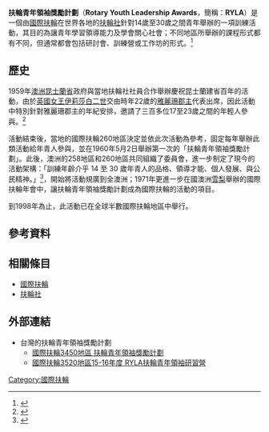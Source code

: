 {{Infobox Organization
|name         = 扶輪青年領袖獎勵計劃
|image        = RYLA_2010-2011,_Rotary_International_District_3450.jpg
|image_border = 
|size         = 
|caption      = 國際扶輪3450地區 扶輪青年領袖獎勵計劃2010-2011
|formation    = 1971
|type         = 
|headquarters = 
|location     = 
|Motto        = 
|membership   = 
|language     = 
|leader_title = 
|leader_name  = 
|key_people   = 
|num_staff    = 
|budget       = 
|website      = [http://www.rotary.org/en/StudentsAndYouth/YouthPrograms/RotaryYouthLeadershipAwards(RYLA)/Pages/ridefault.aspx RYLA]
}}
'''扶輪青年領袖獎勵計劃'''（'''Rotary Youth Leadership Awards'''，簡稱：'''RYLA'''）是一個由[[國際扶輪|國際扶輪]]在世界各地的[[扶輪社|扶輪社]]針對14歲至30歲之間青年舉辦的一項訓練活動，其目的為讓青年學習領導能力及學會關心社會；不同地區所舉辦的課程形式都有不同，但通常都會包括研討會、訓練營或工作坊的形式。<ref>{{cite news | language =  | author =  | coauthors =  | url = http://www.epochtimes.com/b5/10/8/22/n3002922.htm | title = 扶輪社研習營 青年領袖探索自我 | work = 大纪元网站 | publisher = 大纪元网站 | pages = 台灣地方新聞 | date = 2010-08-22 | accessdate = 2011-07-05 | archive-date = 2019-08-22 | archive-url = https://web.archive.org/web/20190822145333/http://www.epochtimes.com/b5/10/8/22/n3002922.htm | dead-url = no }}</ref>

== 歷史 ==
1959年[[澳洲|澳洲]][[昆士蘭省|昆士蘭省]]政府與當地扶輪社社員合作舉辦慶祝昆士蘭建省百年的活動，由於[[英國女王|英國女王]][[伊莉莎白二世|伊莉莎白二世]]交由時年22歲的[[雅麗珊郡主_(奧格威爵士夫人)|雅麗珊郡主]]代表出席，因此活動中特別針對雅麗珊郡主的年紀安排，邀請了三百多位17至23歲之間的年輕人參與。<ref>{{cite web | language = en | publisher = Rotary International | title = Rotary Youth Leadership Awards (RYLA) | url = http://www.rotary.org/en/StudentsAndYouth/YouthPrograms/RotaryYouthLeadershipAwards(RYLA)/Pages/History.aspx | author = Trustee Irving J. "Sonny" Brown | date = 1999 | accessdate = 2011-07-05 | deadurl = yes | archiveurl = https://web.archive.org/web/20110613114024/http://www.rotary.org/en/studentsandyouth/youthprograms/rotaryyouthleadershipawards(ryla)/pages/history.aspx | archivedate = 2011-06-13 }}</ref>

活動結束後，當地的國際扶輪260地區決定並依此次活動為參考，固定每年舉辦此類活動給年青人參與，並在1960年5月2日舉辦第一次的「扶輪青年領袖獎勵計劃」。此後，澳洲的258地區和260地區共同組織了委員會，進一步制定了現今的活動架構：「訓練年齡介乎 14 至 30 歲年青人的品格、領導才能、個人發展、與公民精神。」<ref>{{cite news | language = zh-hant | author = 成漢 | coauthors =  | url =  | title = 青春不留白 快樂當志工　扶輪青年領袖營 今服務競賽登場 上百位高中職社團幹部 實際體驗社會服務工作 | work =  | publisher = 民生報 | pages = CR2 | date = 2003-11-01 | accessdate = 2011-07-05 }}</ref>，開始將活動規廣到全澳洲；1971年更進一步在國澳洲[[悉尼|雪梨]]舉辦的國際扶輪年會中，讓扶輪青年領袖獎勵計劃成為國際扶輪的活動的項目。

到1998年為止，此活動已在全球半數國際扶輪地區中舉行。

== 參考資料==
{{reflist}}

== 相關條目 ==
* [[國際扶輪|國際扶輪]]
* [[扶輪社|扶輪社]]

== 外部連結 ==
* 台灣的扶輪青年領袖獎勵計劃
** [http://ryla.rotary3450.org 國際扶輪3450地區 扶輪青年領袖獎勵計劃] {{Wayback|url=http://ryla.rotary3450.org/ |date=20201128103448 }}
** [https://www.facebook.com/events/141333266214167/ 國際扶輪3520地區15-16年度 RYLA扶輪青年領袖研習營]

[[Category:國際扶輪|Category:國際扶輪]]